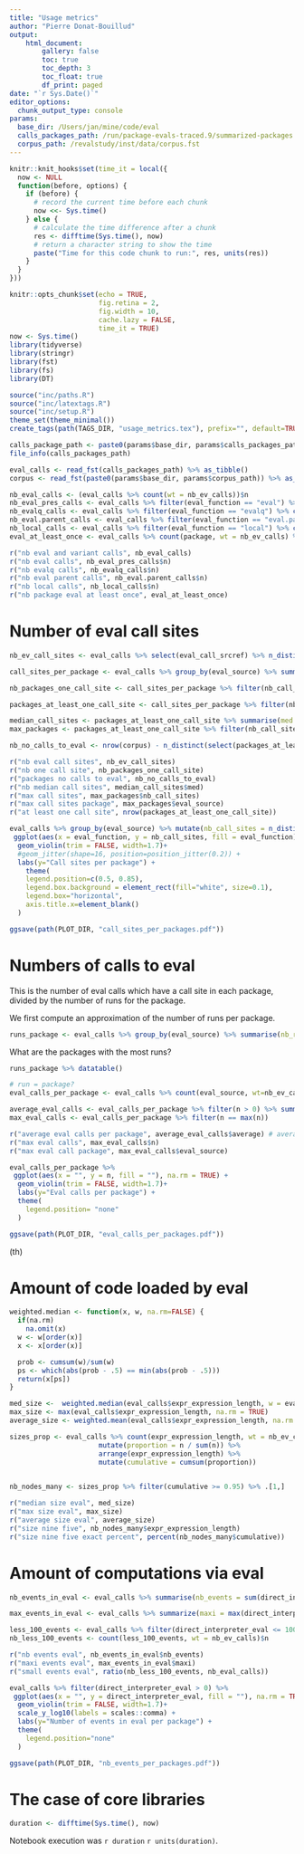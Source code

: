 ```yaml
---
title: "Usage metrics"
author: "Pierre Donat-Bouillud"
output:
    html_document:
        gallery: false
        toc: true
        toc_depth: 3
        toc_float: true
        df_print: paged
date: "`r Sys.Date()`"
editor_options: 
  chunk_output_type: console
params:
  base_dir: /Users/jan/mine/code/eval
  calls_packages_path: /run/package-evals-traced.9/summarized-packages.fst
  corpus_path: /revalstudy/inst/data/corpus.fst
---
```


```r
knitr::knit_hooks$set(time_it = local({
  now <- NULL
  function(before, options) {
    if (before) {
      # record the current time before each chunk
      now <<- Sys.time()
    } else {
      # calculate the time difference after a chunk
      res <- difftime(Sys.time(), now)
      # return a character string to show the time
      paste("Time for this code chunk to run:", res, units(res))
    }
  }
}))

knitr::opts_chunk$set(echo = TRUE,
                      fig.retina = 2,
                      fig.width = 10,
                      cache.lazy = FALSE,
                      time_it = TRUE)
now <- Sys.time() 
library(tidyverse)
library(stringr)
library(fst)
library(fs)
library(DT)

source("inc/paths.R")
source("inc/latextags.R")
source("inc/setup.R")
theme_set(theme_minimal())
create_tags(path(TAGS_DIR, "usage_metrics.tex"), prefix="", default=TRUE)
```


```r
calls_package_path <- paste0(params$base_dir, params$calls_packages_path)
file_info(calls_packages_path)

eval_calls <- read_fst(calls_packages_path) %>% as_tibble()
corpus <- read_fst(paste0(params$base_dir, params$corpus_path)) %>% as_tibble()
```


```r
nb_eval_calls <- (eval_calls %>% count(wt = nb_ev_calls))$n                                         # eval and all of its variants
nb_eval_pres_calls <- eval_calls %>% filter(eval_function == "eval") %>% count(wt = nb_ev_calls)    # just eval
nb_evalq_calls <- eval_calls %>% filter(eval_function == "evalq") %>% count(wt = nb_ev_calls)       # number of evalq
nb_eval.parent_calls <- eval_calls %>% filter(eval_function == "eval.parent") %>% count(wt = nb_ev_calls) # eval.parent  
nb_local_calls <- eval_calls %>% filter(eval_function == "local") %>% count(wt = nb_ev_calls)       # local
eval_at_least_once <- eval_calls %>% count(package, wt = nb_ev_calls) %>% nrow()                    # number of packages that have at least one call

r("nb eval and variant calls", nb_eval_calls)
r("nb eval calls", nb_eval_pres_calls$n)
r("nb evalq calls", nb_evalq_calls$n)
r("nb eval parent calls", nb_eval.parent_calls$n)
r("nb local calls", nb_local_calls$n)
r("nb package eval at least once", eval_at_least_once)
``` 


# Number of eval call sites

```r
nb_ev_call_sites <- eval_calls %>% select(eval_call_srcref) %>% n_distinct(na.rm = TRUE)   # underestimation of the potential number of call sites

call_sites_per_package <- eval_calls %>% group_by(eval_source) %>% summarize(nb_call_sites = n_distinct(eval_call_srcref, na.rm = TRUE))

nb_packages_one_call_site <- call_sites_per_package %>% filter(nb_call_sites == 1) %>% nrow()

packages_at_least_one_call_site <- call_sites_per_package %>% filter(nb_call_sites >= 1)

median_call_sites <- packages_at_least_one_call_site %>% summarise(med = median(nb_call_sites, na.rm = TRUE))
max_packages <- packages_at_least_one_call_site %>% filter(nb_call_sites == max(nb_call_sites, na.rm = TRUE)) %>% select(eval_source, nb_call_sites)  #largest num of eval

nb_no_calls_to_eval <- nrow(corpus) - n_distinct(select(packages_at_least_one_call_site, eval_source))  #packages with no eval (or variants) in source code

r("nb eval call sites", nb_ev_call_sites)                                
r("nb one call site", nb_packages_one_call_site)
r("packages no calls to eval", nb_no_calls_to_eval)
r("nb median call sites", median_call_sites$med)
r("max call sites", max_packages$nb_call_sites)
r("max call sites package", max_packages$eval_source)
r("at least one call site", nrow(packages_at_least_one_call_site))
```


```r
eval_calls %>% group_by(eval_source) %>% mutate(nb_call_sites = n_distinct(eval_call_srcref, na.rm = TRUE)) %>%
 ggplot(aes(x = eval_function, y = nb_call_sites, fill = eval_function), na.rm = TRUE) +
  geom_violin(trim = FALSE, width=1.7)+
  #geom_jitter(shape=16, position=position_jitter(0.2)) +
  labs(y="Call sites per package") +
    theme(
    legend.position=c(0.5, 0.85),
    legend.box.background = element_rect(fill="white", size=0.1),
    legend.box="horizontal",
    axis.title.x=element_blank()
  )

ggsave(path(PLOT_DIR, "call_sites_per_packages.pdf"))
```


# Numbers of calls to eval

This is the number of eval calls which have a call site in each package, divided by the number of runs for the package.


We first compute an approximation of the number of runs per package.
```r
runs_package <- eval_calls %>% group_by(eval_source) %>% summarise(nb_runs = n_distinct(file)) %>% arrange(desc(nb_runs))
```


What are the packages with the most runs?

```r
runs_package %>% datatable()
```


```r
# run = package?
eval_calls_per_package <- eval_calls %>% count(eval_source, wt=nb_ev_calls) %>% left_join(runs_package, by = "eval_source") %>% mutate(n = n / nb_runs)

average_eval_calls <- eval_calls_per_package %>% filter(n > 0) %>% summarise(average = mean(n))
max_eval_calls <- eval_calls_per_package %>% filter(n == max(n))

r("average eval calls per package", average_eval_calls$average) # average on packages with at least one eval call
r("max eval calls", max_eval_calls$n)
r("max eval call package", max_eval_calls$eval_source)
```


```r
eval_calls_per_package %>%
 ggplot(aes(x = "", y = n, fill = ""), na.rm = TRUE) +
  geom_violin(trim = FALSE, width=1.7)+
  labs(y="Eval calls per package") +
  theme(
    legend.position= "none"
  ) 

ggsave(path(PLOT_DIR, "eval_calls_per_packages.pdf"))
```


<!-- How is the normalized distribution of eval calls?  -->

<!-- ```{r distribution-call-sites} -->
<!-- eval_calls_per_package %>% -->
<!--   ggplot(aes(x = n), na.rm = TRUE) + -->
<!--   geom_density(adjust = 10) + -->
<!--   scale_y_log10()  -->
<!-- ``` -->

<!-- (Like the violin plot, but smoothed) -->
(th)

# Amount of code loaded by eval

```r

weighted.median <- function(x, w, na.rm=FALSE) {
  if(na.rm)
    na.omit(x)
  w <- w[order(x)]
  x <- x[order(x)]

  prob <- cumsum(w)/sum(w)
  ps <- which(abs(prob - .5) == min(abs(prob - .5)))
  return(x[ps])
}

med_size <-  weighted.median(eval_calls$expr_expression_length, w = eval_calls$nb_ev_calls, na.rm = TRUE)
max_size <- max(eval_calls$expr_expression_length, na.rm = TRUE)
average_size <- weighted.mean(eval_calls$expr_expression_length, na.rm = TRUE, w = eval_calls$nb_ev_calls)

sizes_prop <- eval_calls %>% count(expr_expression_length, wt = nb_ev_calls) %>%
                      mutate(proportion = n / sum(n)) %>% 
                      arrange(expr_expression_length) %>% 
                      mutate(cumulative = cumsum(proportion))
  

nb_nodes_many <- sizes_prop %>% filter(cumulative >= 0.95) %>% .[1,] 

r("median size eval", med_size)
r("max size eval", max_size)
r("average size eval", average_size)
r("size nine five", nb_nodes_many$expr_expression_length)
r("size nine five exact percent", percent(nb_nodes_many$cumulative))

```



# Amount of computations via eval


```r
nb_events_in_eval <- eval_calls %>% summarise(nb_events = sum(direct_interpreter_eval))

max_events_in_eval <- eval_calls %>% summarize(maxi = max(direct_interpreter_eval))

less_100_events <- eval_calls %>% filter(direct_interpreter_eval <= 100)
nb_less_100_events <- count(less_100_events, wt = nb_ev_calls)$n

r("nb events eval", nb_events_in_eval$nb_events)
r("maxi events eval", max_events_in_eval$maxi)
r("small events eval", ratio(nb_less_100_events, nb_eval_calls))
```

```r
eval_calls %>% filter(direct_interpreter_eval > 0) %>%
 ggplot(aes(x = "", y = direct_interpreter_eval, fill = ""), na.rm = TRUE) +
  geom_violin(trim = FALSE, width=1.7)+
  scale_y_log10(labels = scales::comma) +
  labs(y="Number of events in eval per package") +
  theme(
    legend.position="none"
  )

ggsave(path(PLOT_DIR, "nb_events_per_packages.pdf"))
```

# The case of core libraries


```r
duration <- difftime(Sys.time(), now)
```

Notebook execution was `r duration` `r units(duration)`.



